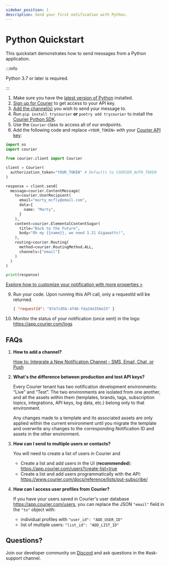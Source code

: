 ```yaml
---
sidebar_position: 1
description: Send your first notification with Python.
---
```

# Python Quickstart

This quickstart demonstrates how to send messages from a Python application.

:::info

Python 3.7 or later is required.

:::

1. Make sure you have the [latest version of Python](https://www.python.org/downloads/) installed.
2. [Sign up for Courier](https://app.courier.com/signup) to get access to your API key.
3. [Add the channel(s)](https://app.courier.com/integrations/catalog) you wish to send your message to.
4. Run `pip install trycourier` **or** `poetry add trycourier`
 to install the [Courier Python SDK](https://github.com/trycourier/courier-python).
5. Use the `Courier` class to access all of our endpoints.
6. Add the following code and replace `<YOUR_TOKEN>` with your [Courier API key](https://app.courier.com/settings/api-keys):

  ```python
  import os
  import courier

  from courier.client import Courier

  client = Courier(
    authorization_token="YOUR_TOKEN" # Defaults to COURIER_AUTH_TOKEN
  )

  response = client.send(
    message=courier.ContentMessage(
      to=courier.UserRecipient(
        email="marty_mcfly@email.com",
        data={
          name: "Marty",
        }
      ),
      content=courier.ElementalContentSugar(
        title="Back to the Future",
        body="Oh my {{name}}, we need 1.21 Gigawatts!",
      ),
      routing=courier.Routing(
        method=courier.RoutingMethod.ALL,
        channels=["email"]
      )
    )
  )

  print(response)
  ```

[Explore how to customize your notification with more properties >](../../../reference/send/message)

9. Run your code. Upon running this API call, only a requestId will be returned.
    ```json
    { "requestId": "87e7c05b-4f46-fda24e356e23" }
    ```
10. Monitor the status of your notification (once sent) in the logs: https://app.courier.com/logs

## FAQs

1. **How to add a channel?**
    
    [How to: Integrate a New Notification Channel - SMS, Email, Chat, or Push](https://www.youtube.com/watch?v=nAbRLOMv96w)
2. **What's the difference between production and test API keys?**
    
    Every Courier tenant has two notification development environments: “Live” and “Test”. The two environments are isolated from one another, and all the assets within them (templates, brands, tags, subscription topics, integrations, API keys, log data, etc.) belong only to that environment.

    Any changes made to a template and its associated assets are only applied within the current environment until you migrate the template and overwrite any changes to the corresponding Notification ID and assets in the other environment.
3. **How can I send to multiple users or contacts?**
    
    You will need to create a list of users in Courier and 
    - Create a list and add users in the UI (**recommended**): https://app.courier.com/users?create-list=true
    - Create a list and add users programmatically with the API: https://www.courier.com/docs/reference/lists/put-subscribe/
4. **How can I access user profiles from Courier?**
    
    If you have your users saved in Courier's user database https://app.courier.com/users, you can replace the JSON `"email"` field in the `"to"` object with:
    - individual profiles with `"user_id": "ADD_USER_ID"`
    - list of multiple users: `"list_id": "ADD_LIST_ID"`

## Questions?

Join our developer community on [Discord](https://discord.gg/wWGecZgs4k) and ask questions in the #ask-support channel.